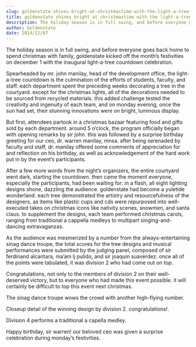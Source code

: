 ```yaml
---
slug: goldenstate-shines-bright-at-christmastime-with-the-light-a-tree-countdown
title: goldenstate shines bright at christmastime with the light-a-tree countdown
description: The holiday season is in full swing, and before everyone goes back home to spend...
author: Goldenstate
date: 2014/12/07
---
```


The holiday season is in full swing, and before everyone goes back home to spend christmas with family, goldenstate kicked off the month’s festivities on december 1 with the inaugural light-a-tree countdown celebration.

Spearheaded by mr. john manilay, head of the development office, the light-a-tree countdown is the culmination of the efforts of students, faculty, and staff. each department spent the preceding weeks decorating a tree in the courtyard. except for the christmas lights, all of the decorations needed to be sourced from recycled materials. this added challenge tested the creativity and ingenuity of each team, and on monday evening, once the sun had set, their stunning innovations were on bright, luminous display.

But first, attendees partook in a christmas bazaar featuring food and gifts sold by each department. around 5 o’clock, the program officially began with opening remarks by sir john. this was followed by a surprise birthday greeting for our ceo, dr. warren manilay, mnsa. after being serenaded by faculty and staff, dr. manilay offered some comments of appreciation for and reflection on his birthday, as well as acknowledgement of the hard work put in by the event’s participants.

After a few more words from the night’s organizers, the entire courtyard went dark, starting the countdown. then came the moment everyone, especially the participants, had been waiting for: in a flash, all eight lighting designs shone, dazzling the audience. goldenstate had become a yuletide wonderland. each tree demonstrated the artistry and resourcefulness of the designers, as items like plastic cups and cds were repurposed into well-executed takes on christmas icons like nativity scenes, snowmen, and santa claus. to supplement the designs, each team performed christmas carols, ranging from traditional a cappella medleys to multipart singing-and-dancing extravaganzas.

As the audience was mesmerized by a number from the always-entertaining sinag dance troupe, the total scores for the tree designs and musical performances were submitted by the judging panel, composed of sir ferdinand alcantara, ma’am lj pulido, and sir joaquin suaverdez. once all of the points were tabulated, it was division 2 who had come out on top.

Congratulations, not only to the members of division 2 on their well-deserved victory, but to everyone who had made this event possible. it will certainly be difficult to top this event next christmas.

The sinag dance troupe wows the crowd with another high-flying number.

Closeup detail of the winning design by division 2. congratulations!.

Division 4 performs a traditional a capella medley.

Happy birthday, sir warren! our beloved ceo was given a surprise celebration during monday’s festivities.